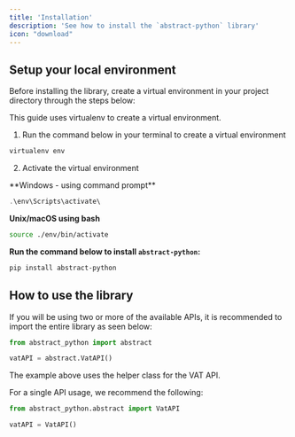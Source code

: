 ```yaml
---
title: 'Installation'
description: 'See how to install the `abstract-python` library'
icon: "download"
---
```


## Setup your local environment

Before installing the library, create a virtual environment in your project directory through the steps below:

<Note>
    This guide uses virtualenv to create a virtual environment.
</Note>

1. Run the command below in your terminal to create a virtual environment 
```bash
virtualenv env
```

2. Activate the virtual environment

<p>**Windows - using command prompt**</p>

```powershell
.\env\Scripts\activate\
```

**Unix/macOS using bash**
```bash
source ./env/bin/activate
```

**Run the command below to install `abstract-python`:**

```powershell
pip install abstract-python
```

## How to use the library

If you will be using two or more of the available APIs, it is recommended to import the entire library as seen below:

```python
from abstract_python import abstract

vatAPI = abstract.VatAPI()
```

<Info>
    The example above uses the helper class for the VAT API.
</Info>


For a single API usage, we recommend the following:

```python
from abstract_python.abstract import VatAPI

vatAPI = VatAPI()
```